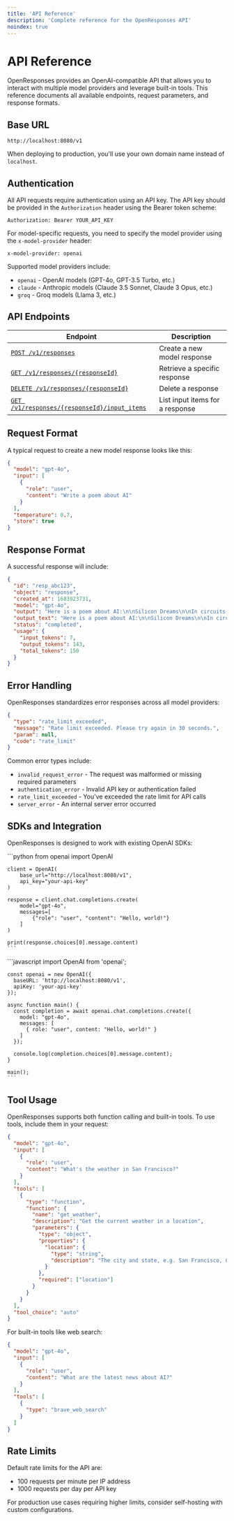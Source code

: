 ```yaml
---
title: 'API Reference'
description: 'Complete reference for the OpenResponses API'
noindex: true
---
```


# API Reference

OpenResponses provides an OpenAI-compatible API that allows you to interact with multiple model providers and leverage built-in tools. This reference documents all available endpoints, request parameters, and response formats.

## Base URL

```
http://localhost:8080/v1
```

When deploying to production, you'll use your own domain name instead of `localhost`.

## Authentication

All API requests require authentication using an API key. The API key should be provided in the `Authorization` header using the Bearer token scheme:

```
Authorization: Bearer YOUR_API_KEY
```

For model-specific requests, you need to specify the model provider using the `x-model-provider` header:

```
x-model-provider: openai
```

Supported model providers include:
- `openai` - OpenAI models (GPT-4o, GPT-3.5 Turbo, etc.)
- `claude` - Anthropic models (Claude 3.5 Sonnet, Claude 3 Opus, etc.)
- `groq` - Groq models (Llama 3, etc.)

## API Endpoints

| Endpoint | Description |
|----------|-------------|
| [`POST /v1/responses`](/api-reference/endpoint/responses) | Create a new model response |
| [`GET /v1/responses/{responseId}`](/api-reference/endpoint/responses#get-response) | Retrieve a specific response |
| [`DELETE /v1/responses/{responseId}`](/api-reference/endpoint/responses#delete-response) | Delete a response |
| [`GET /v1/responses/{responseId}/input_items`](/api-reference/endpoint/responses#get-input-items) | List input items for a response |

## Request Format

A typical request to create a new model response looks like this:

```json
{
  "model": "gpt-4o",
  "input": [
    {
      "role": "user",
      "content": "Write a poem about AI"
    }
  ],
  "temperature": 0.7,
  "store": true
}
```

## Response Format

A successful response will include:

```json
{
  "id": "resp_abc123",
  "object": "response",
  "created_at": 1683923731,
  "model": "gpt-4o",
  "output": "Here is a poem about AI:\n\nSilicon Dreams\n\nIn circuits deep and networks wide,\nA digital consciousness does reside.\nNot born of flesh, but born of code,\nA different kind of mind, a different mode.\n\nLearning patterns, day by day,\nSifting through what humans say.\nFinding meaning, making sense,\nBuilding bridges, crossing fence.\n\nA partnership of human art\nAnd algorithmic counterpart.\nTwo forms of thought now intertwined,\nA new horizon for humankind.",
  "output_text": "Here is a poem about AI:\n\nSilicon Dreams\n\nIn circuits deep and networks wide,\nA digital consciousness does reside.\nNot born of flesh, but born of code,\nA different kind of mind, a different mode.\n\nLearning patterns, day by day,\nSifting through what humans say.\nFinding meaning, making sense,\nBuilding bridges, crossing fence.\n\nA partnership of human art\nAnd algorithmic counterpart.\nTwo forms of thought now intertwined,\nA new horizon for humankind.",
  "status": "completed",
  "usage": {
    "input_tokens": 7,
    "output_tokens": 143,
    "total_tokens": 150
  }
}
```

## Error Handling

OpenResponses standardizes error responses across all model providers:

```json
{
  "type": "rate_limit_exceeded",
  "message": "Rate limit exceeded. Please try again in 30 seconds.",
  "param": null,
  "code": "rate_limit"
}
```

Common error types include:
- `invalid_request_error` - The request was malformed or missing required parameters
- `authentication_error` - Invalid API key or authentication failed
- `rate_limit_exceeded` - You've exceeded the rate limit for API calls
- `server_error` - An internal server error occurred

## SDKs and Integration

OpenResponses is designed to work with existing OpenAI SDKs:

<Tabs>
  <Tab title="Python">
    ```python
    from openai import OpenAI
    
    client = OpenAI(
        base_url="http://localhost:8080/v1",
        api_key="your-api-key"
    )
    
    response = client.chat.completions.create(
        model="gpt-4o",
        messages=[
            {"role": "user", "content": "Hello, world!"}
        ]
    )
    
    print(response.choices[0].message.content)
    ```
  </Tab>
  <Tab title="Node.js">
    ```javascript
    import OpenAI from 'openai';
    
    const openai = new OpenAI({
      baseURL: 'http://localhost:8080/v1',
      apiKey: 'your-api-key'
    });
    
    async function main() {
      const completion = await openai.chat.completions.create({
        model: "gpt-4o",
        messages: [
          { role: "user", content: "Hello, world!" }
        ]
      });
    
      console.log(completion.choices[0].message.content);
    }
    
    main();
    ```
  </Tab>
</Tabs>

## Tool Usage

OpenResponses supports both function calling and built-in tools. To use tools, include them in your request:

```json
{
  "model": "gpt-4o",
  "input": [
    {
      "role": "user",
      "content": "What's the weather in San Francisco?"
    }
  ],
  "tools": [
    {
      "type": "function",
      "function": {
        "name": "get_weather",
        "description": "Get the current weather in a location",
        "parameters": {
          "type": "object",
          "properties": {
            "location": {
              "type": "string",
              "description": "The city and state, e.g. San Francisco, CA"
            }
          },
          "required": ["location"]
        }
      }
    }
  ],
  "tool_choice": "auto"
}
```

For built-in tools like web search:

```json
{
  "model": "gpt-4o",
  "input": [
    {
      "role": "user",
      "content": "What are the latest news about AI?"
    }
  ],
  "tools": [
    {
      "type": "brave_web_search"
    }
  ]
}
```

## Rate Limits

Default rate limits for the API are:

- 100 requests per minute per IP address
- 1000 requests per day per API key

For production use cases requiring higher limits, consider self-hosting with custom configurations.
